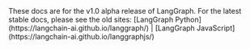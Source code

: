<Warning>
These docs are for the v1.0 alpha release of LangGraph. For the latest stable docs, please see the old sites: [LangGraph Python](https://langchain-ai.github.io/langgraph/) | [LangGraph JavaScript](https://langchain-ai.github.io/langgraphjs/)
</Warning>
